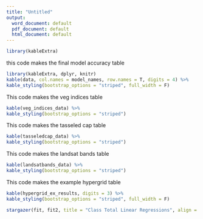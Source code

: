 ```yaml
---
title: "Untitled"
output:
  word_document: default
  pdf_document: default
  html_document: default
---
```


```r
library(kableExtra)
```


 this code makes the final model accuracy table 

```r
library(kableExtra, dplyr, knitr)
kable(data, col.names = model_names, row.names = T, digits = 4) %>%
kable_styling(bootstrap_options = "striped", full_width = F)
```
This code makes the veg indices table
```r
kable(veg_indices_data) %>%
kable_styling(bootstrap_options = "striped")
```

This code makes the tasseled cap table
```r
kable(tasseledcap_data) %>%
kable_styling(bootstrap_options = "striped")
```

This code makes the landsat bands table
```r
kable(landsatbands_data) %>%
kable_styling(bootstrap_options = "striped")
```

This code makes the example hypergrid table
```r
kable(hypergrid_ex_results, digits = 3) %>%
kable_styling(bootstrap_options = "striped", full_width = F)
```

```r
stargazer(fit, fit2, title = "Class Total Linear Regressions", align = T, header = F, ci=TRUE, ci.level=0.90, omit.stat = "f")
```

